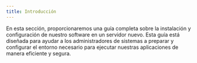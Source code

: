 ```yaml
---
title: Introducción
---
```


En esta sección, proporcionaremos una guía completa sobre la instalación y configuración de nuestro software en un servidor nuevo. Esta guía está diseñada para ayudar a los administradores de sistemas a preparar y configurar el entorno necesario para ejecutar nuestras aplicaciones de manera eficiente y segura.

